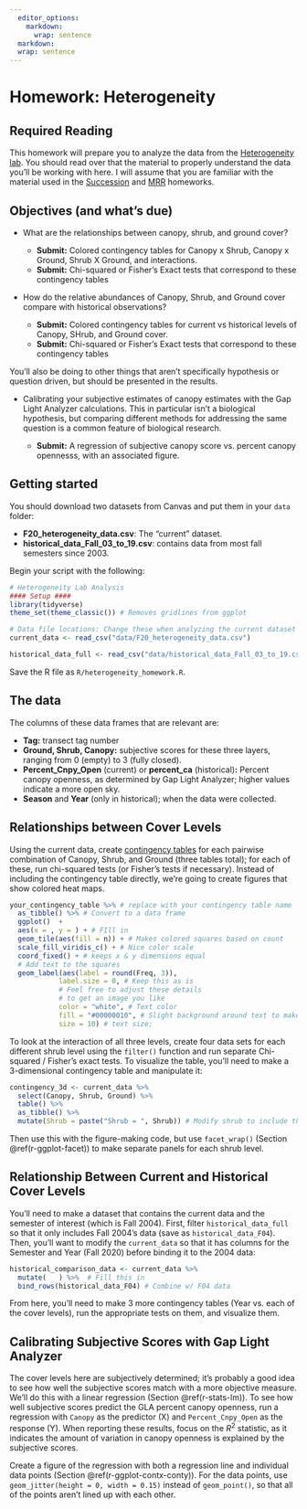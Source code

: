 ```yaml
---
  editor_options: 
    markdown: 
      wrap: sentence
  markdown: 
  wrap: sentence
---
```


# Homework: Heterogeneity {#hw-heterogeneity}

## Required Reading

This homework will prepare you to analyze the data from the [Heterogeneity lab](#lab-heterogeneity).
You should read over that the material to properly understand the data you'll be working with here.
I will assume that you are familiar with the material used in the [Succession](#hw-succession) and [MRR](#hw-mrr) homeworks.

## Objectives (and what's due)

-   What are the relationships between canopy, shrub, and ground cover?

    -   **Submit:** Colored contingency tables for Canopy x Shrub, Canopy x Ground, Shrub X Ground, and interactions.
    -   **Submit:** Chi-squared or Fisher's Exact tests that correspond to these contingency tables

-   How do the relative abundances of Canopy, Shrub, and Ground cover compare with historical observations?

    -   **Submit:** Colored contingency tables for current vs historical levels of Canopy, SHrub, and Ground cover.
    -   **Submit:** Chi-squared or Fisher's Exact tests that correspond to these contingency tables

You'll also be doing to other things that aren't specifically hypothesis or question driven, but should be presented in the results.

-   Calibrating your subjective estimates of canopy estimates with the Gap Light Analyzer calculations.
    This in particular isn't a biological hypothesis, but comparing different methods for addressing the same question is a common feature of biological research.

    -   **Submit:** A regression of subjective canopy score vs. percent canopy opennesss, with an associated figure.

## Getting started

You should download two datasets from Canvas and put them in your `data` folder:

-   **F20_heterogeneity_data.csv**: The "current" dataset.
-   **historical_data_Fall_03_to_19.csv**: contains data from most fall semesters since 2003.

Begin your script with the following:

```r
# Heterogeneity Lab Analysis
#### Setup ####
library(tidyverse)
theme_set(theme_classic()) # Removes gridlines from ggplot

# Data file locations: Change these when analyzing the current dataset
current_data <- read_csv("data/F20_heterogeneity_data.csv")

historical_data_full <- read_csv("data/historical_data_Fall_03_to_19.csv")
```

Save the R file as `R/heterogeneity_homework.R`.

## The data

The columns of these data frames that are relevant are:

-   **Tag:** transect tag number
-   **Ground, Shrub, Canopy:** subjective scores for these three layers, ranging from 0 (empty) to 3 (fully closed).
-   **Percent_Cnpy_Open** (current) or **percent_ca** (historical)**:** Percent canopy openness, as determined by Gap Light Analyzer; higher values indicate a more open sky.
-   **Season** and **Year** (only in historical); when the data were collected.

## Relationships between Cover Levels

Using the current data, create [contingency tables](#r-stats-cat) for each pairwise combination of Canopy, Shrub, and Ground (three tables total); for each of these, run chi-squared tests (or Fisher's tests if necessary).
Instead of including the contingency table directly, we're going to create figures that show colored heat maps.

```r

your_contingency_table %>% # replace with your contingency table name
  as_tibble() %>% # Convert to a data frame
  ggplot()  + 
  aes(x = , y = ) + # FIll in
  geom_tile(aes(fill = n)) + # Makes colored squares based on count
  scale_fill_viridis_c() + # Nice color scale
  coord_fixed() + # keeps x & y dimensions equal
  # Add text to the squares
  geom_label(aes(label = round(Freq, 3)),
            label.size = 0, # Keep this as is
            # Feel free to adjust these details
            # to get an image you like
            color = "white", # Text color
            fill = "#00000010", # Slight background around text to make it more legible
            size = 10) # text size; 

```

To look at the interaction of all three levels, create four data sets for each different shrub level using the `filter()` function and run separate Chi-squared / Fisher's exact tests.
To visualize the table, you'll need to make a 3-dimensional contingency table and manipulate it:

```r
contingency_3d <- current_data %>% 
  select(Canopy, Shrub, Ground) %>% 
  table() %>% 
  as_tibble() %>% 
  mutate(Shrub = paste("Shrub = ", Shrub)) # Modify shrub to include the lable; this will help with faceting

```

Then use this with the figure-making code, but use `facet_wrap()` (Section \@ref(r-ggplot-facet)) to make separate panels for each shrub level.  

## Relationship Between Current and Historical Cover Levels

You'll need to make a dataset that contains the current data and the semester of interest (which is Fall 2004).
First, filter `historical_data_full` so that it only includes Fall 2004's data (save as `historical_data_F04`).
Then, you'll want to modify the `current_data` so that it has columns for the Semester and Year (Fall 2020) before binding it to the 2004 data:

```r
historical_comparison_data <- current_data %>% 
  mutate(   ) %>%  # Fill this in
  bind_rows(historical_data_F04) # Combine w/ F04 data
```

From here, you'll need to make 3 more contingency tables (Year vs. each of the cover levels), run the appropriate tests on them, and visualize them.

## Calibrating Subjective Scores with Gap Light Analyzer

The cover levels here are subjectively determined; it's probably a good idea to see how well the subjective scores match with a more objective measure.
We'll do this with a linear regression (Section \@ref(r-stats-lm)).
To see how well subjective scores predict the GLA percent canopy openness, run a regression with `Canopy` as the predictor (X) and `Percent_Cnpy_Open` as the response (Y).
When reporting these results, focus on the $R^2$ statistic, as it indicates the amount of variation in canopy openness is explained by the subjective scores.

Create a figure of the regression with both a regression line and individual data points (Section \@ref(r-ggplot-contx-conty)).
For the data points, use `geom_jitter(height = 0, width = 0.15)` instead of `geom_point()`, so that all of the points aren't lined up with each other.


